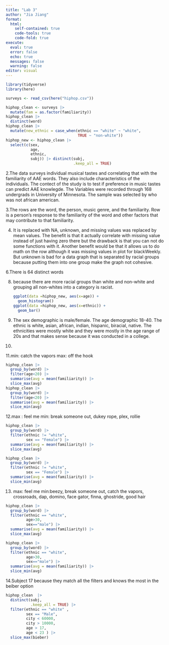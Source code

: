 ```yaml
---
title: "Lab 3"
author: "Jia Jiang"
format: 
  html:
    self-contained: true
    code-tools: true
    code-fold: true
execute: 
  eval: true
  error: false
  echo: true
  messages: false
  warning: false
editor: visual
---
```


```r

library(tidyverse)
library(here)

surveys <- read_csv(here("hiphop.csv"))

hiphop_clean <- surveys |> 
  mutate(fam = as.factor(familiarity))
hiphop_clean |> 
  distinct(word)
hiphop_clean |> 
  mutate(new_ethnic = case_when(ethnic == "white" ~ "white", 
                                TRUE ~ "non-white"))
hiphop_new <- hiphop_clean |> 
  select(c(sex, 
           age, 
           ethnic, 
           subj)) |> distinct(subj, 
                              .keep_all = TRUE)  

```

2.The data surveys individual musical tastes and correlating that with the familiarity of AAE words. They also include characteristics of the individuals. The contect of the study is to test if preference in music tastes can predict AAE knowlegde. The Variables were recorded through 168 undergrads in University of Minnesota. The sample was selected by who was not african american.

3.The rows are the word, the person, music genre, and the familiarity. Row is a person's response to the familiarity of the word and other factors that may contribute to that familiarity.

4.  It is replaced with NA, unknown, and missing values was replaced by mean values. The benefit is that it actually correlate with missing value instead of just having zero there but the drawback is that you can not do some functions with it. Another benefit would be that it allows us to do math on the row although it was missing values in plot for blackWeekly. But unknown is bad for a data graph that is separated by racial groups because putting them into one group make the graph not cohesive.

6.There is 64 distinct words

8.  because there are more racial groups than white and non-white and grouping all non-whites into a category is racist.

    ```r
    ggplot(data =hiphop_new, aes(x=age)) +
      geom_histogram()
    ggplot(data =hiphop_new, aes(x=ethnic)) +
      geom_bar()
    ```

9.  The sex demographic is male/female. The age demographic 18-40. The ethnic is white, asian, african, indian, hispanic, biracial, native. The ethnicities were mostly white and they were mostly in the age range of 20s and that makes sense because it was conducted in a college.

10. 

11.min: catch the vapors max: off the hook

```r
hiphop_clean |> 
  group_by(word) |> 
  filter(age<20) |> 
  summarise(avg = mean(familiarity)) |> 
  slice_max(avg)
hiphop_clean |> 
  group_by(word) |> 
  filter(age<20) |> 
  summarise(avg = mean(familiarity)) |> 
  slice_min(avg)
```

12.max : feel me min: break someone out, dukey rope, plex, rollie

```r
hiphop_clean |> 
  group_by(word) |> 
  filter(ethnic != "white",
         sex == "Female") |> 
  summarise(avg = mean(familiarity)) |> 
  slice_max(avg)

hiphop_clean |> 
  group_by(word) |> 
  filter(ethnic != "white",
         sex == "Female") |> 
  summarise(avg = mean(familiarity)) |> 
  slice_min(avg)

```

13. max: feel me min:beezy, break someone out, catch the vapors, crossroads, dap, domino, face gator, finna, ghostride, good hair

```r
hiphop_clean |> 
  group_by(word) |> 
  filter(ethnic == "white", 
         age>30, 
         sex=="male") |> 
  summarise(avg = mean(familiarity)) |> 
  slice_max(avg)

hiphop_clean |> 
  group_by(word) |> 
  filter(ethnic == "white", 
         age>30, 
         sex=="male") |> 
  summarise(avg = mean(familiarity)) |> 
  slice_min(avg)
```

14.Subject 17 because they match all the filters and knows the most in the beiber option

```r
hiphop_clean  |> 
  distinct(subj, 
           .keep_all = TRUE) |> 
  filter(ethnic == "white" ,
         sex == "Male", 
         city < 60000, 
         city > 10000, 
         age > 17, 
         age < 23 ) |>
  slice_max(bieber)
```
